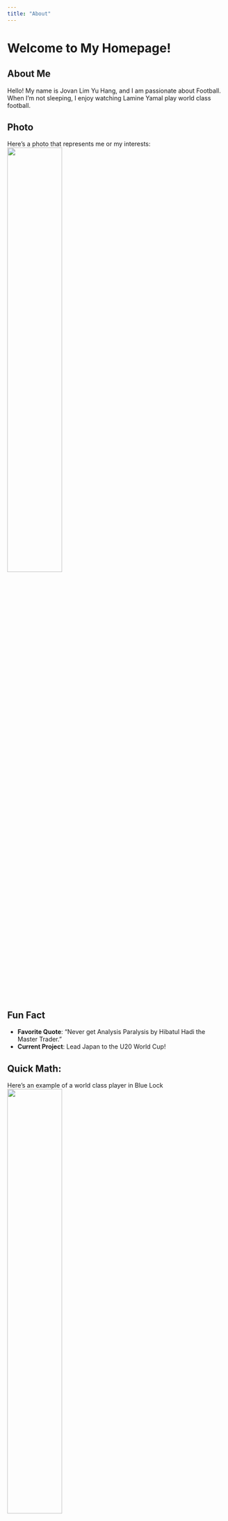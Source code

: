 ```yaml
---
title: "About"
---
```


# Welcome to My Homepage!

## About Me  
Hello! My name is Jovan Lim Yu Hang, and I am passionate about Football.  
When I’m not sleeping, I enjoy watching Lamine Yamal play world class football.  

## Photo  
Here’s a photo that represents me or my interests:  
![](logo.png){fig-align="center" width="50%"}  


## Fun Fact  
- **Favorite Quote**: "Never get Analysis Paralysis by Hibatul Hadi the Master Trader."  
- **Current Project**: Lead Japan to the U20 World Cup!  

## Quick Math:  
Here’s an example of a world class player in Blue Lock
![](genius.jpg){fig-align="center" width="50%"}
